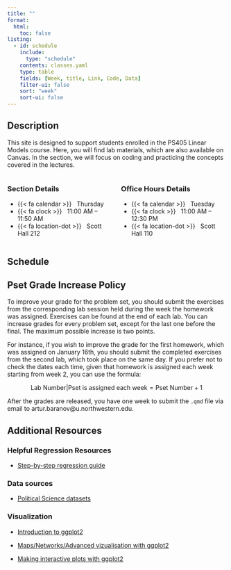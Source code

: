 ```yaml
---
title: ""
format: 
  html:
    toc: false
listing:
  - id: schedule
    include: 
      type: "schedule"
    contents: classes.yaml
    type: table
    fields: [Week, title, Link, Code, Data]
    filter-ui: false
    sort: "week"
    sort-ui: false
---
```


## Description

This site is designed to support students enrolled in the PS405 Linear Models course. Here, you will find lab materials, which are also available on Canvas. In the section, we will focus on coding and practicing the concepts covered in the lectures.

:::: {.columns}

::: {.column}
### Section Details

- {{< fa calendar >}} &nbsp; Thursday
- {{< fa clock >}} &nbsp; 11:00 AM -- 11:50 AM
- {{< fa location-dot >}} &nbsp; Scott Hall 212

:::

::: {.column}
### Office Hours Details

- {{< fa calendar >}} &nbsp; Tuesday
- {{< fa clock >}} &nbsp; 11:00 AM -- 12:30 PM
- {{< fa location-dot >}} &nbsp; Scott Hall 110
:::

::::

## Schedule

:::{#schedule}
:::

## Pset Grade Increase Policy

To improve your grade for the problem set, you should submit the exercises from the corresponding lab session held during the week the homework was assigned. Exercises can be found at the end of each lab. You can increase grades for every problem set, except for the last one before the final. The maximum possible increase is two points.

For instance, if you wish to improve the grade for the first homework, which was assigned on January 16th, you should submit the completed exercises from the second lab, which took place on the same day. If you prefer not to check the dates each time, given that homework is assigned each week starting from week 2, you can use the formula: 

$$
\text{Lab Number}|\text{Pset is assigned each week} = \text{Pset Number} + 1
$$

After the grades are released, you have one week to submit the `.qmd` file via email to artur.baranov@u.northwestern.edu. 

## Additional Resources

### Helpful Regression Resources

- [Step-by-step regression guide](https://evalsp24.classes.andrewheiss.com/example/regression.html)

### Data sources

-   [Political Science datasets](https://github.com/erikgahner/PolData)

### Visualization

-   [Introduction to ggplot2](https://jrnold.github.io/r4ds-exercise-solutions/data-visualisation.html)

-   [Maps/Networks/Advanced vizualisation with ggplot2](https://ggplot2-book.org)

-   [Making interactive plots with ggplot2](https://plotly.com/ggplot2/box-plots/)
